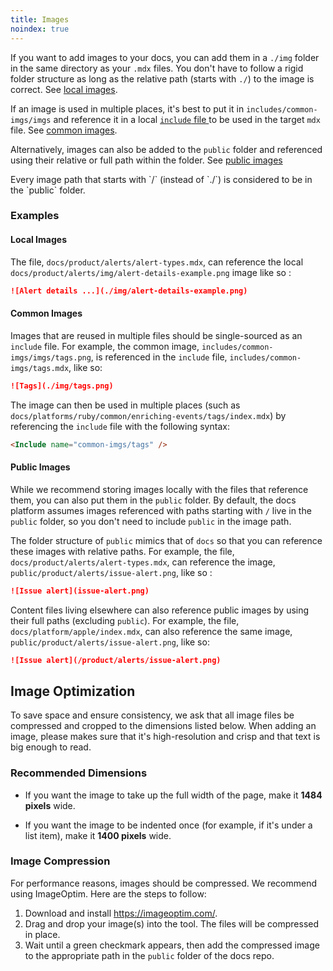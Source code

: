 ```yaml
---
title: Images
noindex: true
---
```


If you want to add images to your docs, you can add them in a `./img` folder in the same directory as your `.mdx` files.
You don't have to follow a rigid folder structure as long as the relative path (starts with `./`) to the image is correct. See [local images](#local-images).

If an image is used in multiple places, it's best to put it in `includes/common-imgs/imgs` and reference it in a local [`include` file ](/contributing/approach/product-docs/write-index/#includes) to be used in the target `mdx` file. See [common images](#common-images).

Alternatively, images can also be added to the `public` folder and referenced using their relative or full path within the folder. See [public images](#public-images)

<Note>
  Every image path that starts with `/` (instead of `./`) is considered to be in the `public` folder.
</Note>

### Examples

#### Local Images

The file, `docs/product/alerts/alert-types.mdx`, can reference the local `docs/product/alerts/img/alert-details-example.png` image like so :

```markdown {filename:docs/product/alerts/alert-types.mdx}
![Alert details ...](./img/alert-details-example.png)
```

#### Common Images

Images that are reused in multiple files should be single-sourced as an `include` file. For example, the common image, `includes/common-imgs/imgs/tags.png`, is referenced in the `include` file, `includes/common-imgs/tags.mdx`, like so:

```markdown {filename:includes/common-imgs/tags.mdx}
![Tags](./img/tags.png)
```

The image can then be used in multiple places (such as `docs/platforms/ruby/common/enriching-events/tags/index.mdx`) by referencing the `include` file with the following syntax:

```markdown {filename:docs/platforms/ruby/common/enriching-events/tags/index.mdx}
<Include name="common-imgs/tags" />
```

#### Public Images

While we recommend storing images locally with the files that reference them, you can also put them in the `public` folder. By default, the docs platform assumes images referenced with paths starting with `/` live in the `public` folder, so you don't need to include `public` in the image path.

The folder structure of `public` mimics that of `docs` so that you can reference these images with relative paths. For example, the file, `docs/product/alerts/alert-types.mdx`, can reference the image, `public/product/alerts/issue-alert.png`, like so :

```markdown {filename:docs/product/alerts/alert-types.mdx}
![Issue alert](issue-alert.png)
```

Content files living elsewhere can also reference public images by using their full paths (excluding `public`). For example, the file, `docs/platform/apple/index.mdx`, can also reference the same image, `public/product/alerts/issue-alert.png`, like so:

```markdown {filename:docs/platform/apple/index.mdx}
![Issue alert](/product/alerts/issue-alert.png)
```

## Image Optimization

To save space and ensure consistency, we ask that all image files be compressed and cropped to the dimensions listed below. When adding an image, please makes sure that it's high-resolution and crisp and that text is big enough to read.

### Recommended Dimensions
- If you want the image to take up the full width of the page, make it **1484 pixels** wide.

- If you want the image to be indented once (for example, if it's under a list item), make it **1400 pixels** wide.

### Image Compression

For performance reasons, images should be compressed. We recommend using ImageOptim. Here are the steps to follow:

1. Download and install https://imageoptim.com/.
2. Drag and drop your image(s) into the tool. The files will be compressed in place.
3. Wait until a green checkmark appears, then add the compressed image to the appropriate path in the `public` folder of the docs repo.
